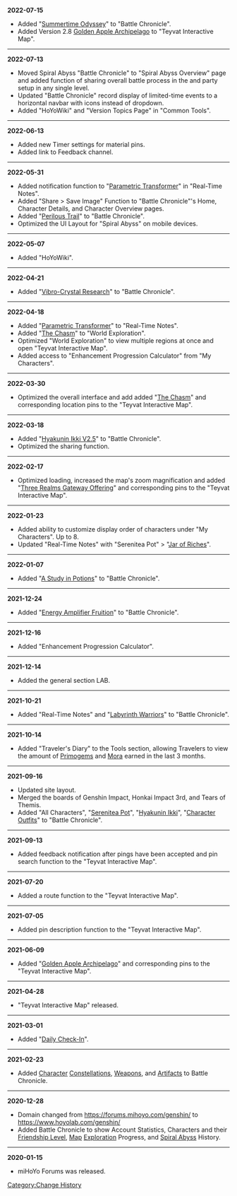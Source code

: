 '''2022-07-15'''
* Added "[[Summertime Odyssey]]" to "Battle Chronicle".
* Added Version 2.8 [[Golden Apple Archipelago/2.8|Golden Apple Archipelago]] to "Teyvat Interactive Map".
----
'''2022-07-13'''
* Moved Spiral Abyss "Battle Chronicle" to "Spiral Abyss Overview" page and added function of sharing overall battle process in the and  party setup in any single level.
* Updated "Battle Chronicle" record display of limited-time events to a horizontal navbar with icons instead of dropdown.
* Added "HoYoWiki" and "Version Topics Page" in "Common Tools".
----
'''2022-06-13'''
* Added new Timer settings for material pins.
* Added link to Feedback channel.
----
'''2022-05-31'''
* Added notification function to "[[Parametric Transformer]]" in "Real-Time Notes".
* Added  "Share > Save Image" Function to "Battle Chronicle"'s Home, Character Details, and Character Overview pages.
* Added "[[Perilous Trail/Event|Perilous Trail]]"  to "Battle Chronicle".
* Optimized the UI Layout for "Spiral Abyss" on mobile devices.
----
'''2022-05-07'''
* Added "HoYoWiki".
----
'''2022-04-21'''
* Added "[[Vibro-Crystal Research]]" to "Battle Chronicle".
----
'''2022-04-18'''
* Added "[[Parametric Transformer]]" to "Real-Time Notes".
* Added "[[The Chasm]]" to "World Exploration".
* Optimized "World Exploration" to view multiple regions at once and open "Teyvat Interactive Map".
* Added access to "Enhancement Progression Calculator" from "My Characters".
----
'''2022-03-30'''
* Optimized the overall interface and add added "[[The Chasm]]" and corresponding location pins to the "Teyvat Interactive Map".
----
'''2022-03-18'''
* Added "[[Hyakunin Ikki/2022-03-18|Hyakunin Ikki V2.5]]" to "Battle Chronicle".
* Optimized the sharing function.
----
'''2022-02-17'''
* Optimized loading, increased the map's zoom magnification and added "[[Three Realms Gateway Offering]]" and corresponding pins to the "Teyvat Interactive Map".
----
'''2022-01-23'''
* Added ability to customize display order of characters under "My Characters". Up to 8.
* Updated "Real-Time Notes" with "Serenitea Pot" > "[[Jar of Riches]]".
----
'''2022-01-07'''
* Added "[[A Study in Potions]]" to "Battle Chronicle".
----
'''2021-12-24'''
* Added "[[Energy Amplifier Fruition]]" to "Battle Chronicle".
----
'''2021-12-16'''
* Added "Enhancement Progression Calculator".
----
'''2021-12-14'''
* Added the general section LAB.
----
'''2021-10-21'''
* Added "Real-Time Notes" and "[[Labyrinth Warriors]]" to "Battle Chronicle".
----
'''2021-10-14'''
* Added "Traveler's Diary" to the Tools section, allowing Travelers to view the amount of [[Primogems]] and [[Mora]] earned in the last 3 months.
----
'''2021-09-16'''
* Updated site layout.
* Merged the boards of Genshin Impact, Honkai Impact 3rd, and Tears of Themis.
* Added "All Characters", "[[Serenitea Pot]]", "[[Hyakunin Ikki]]", "[[Character Outfits]]" to "Battle Chronicle".
----
'''2021-09-13'''
* Added feedback notification after pings have been accepted and pin search function to the "Teyvat Interactive Map".
----
'''2021-07-20'''
* Added a route function to the "Teyvat Interactive Map".
----
'''2021-07-05'''
* Added pin description function to the "Teyvat Interactive Map".
----
'''2021-06-09'''
* Added "[[Golden Apple Archipelago]]" and corresponding pins to the "Teyvat Interactive Map".
----
'''2021-04-28'''
* "Teyvat Interactive Map" released.
----
'''2021-03-01'''
* Added "[[HoYoLAB Community Daily Check-In|Daily Check-In]]".
----
'''2021-02-23'''
* Added [[Character]] [[Constellations]], [[Weapons]], and [[Artifacts]] to Battle Chronicle.
----
'''2020-12-28'''
* Domain changed from https://forums.mihoyo.com/genshin/ to https://www.hoyolab.com/genshin/
* Added Battle Chronicle to show Account Statistics, Characters and their [[Friendship Level]], [[Map]] [[Exploration]] Progress, and [[Spiral Abyss]] History.
----
'''2020-01-15'''
* miHoYo Forums was released.
<noinclude>[[Category:Change History]]</noinclude>